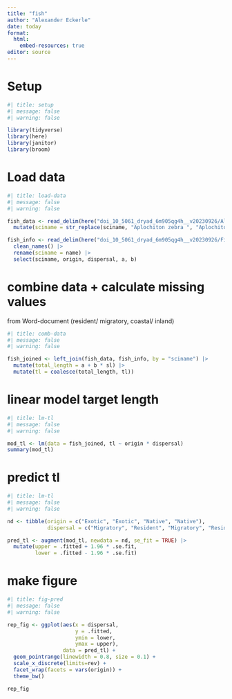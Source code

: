 ```yaml
---
title: "fish"
author: "Alexander Eckerle"
date: today
format: 
  html: 
    embed-resources: true
editor: source
---
```



# Setup
```r
#| title: setup
#| message: false
#| warning: false

library(tidyverse)
library(here)
library(janitor)
library(broom)
```

# Load data
```r
#| title: load-data
#| message: false
#| warning: false

fish_data <- read_delim(here("doi_10_5061_dryad_6m905qg4h__v20230926/Alo_al_data.csv")) |>
  mutate(sciname = str_replace(sciname, "Aplochiton zebra ", "Aplochiton zebra"))

fish_info <- read_delim(here("doi_10_5061_dryad_6m905qg4h__v20230926/Fish_info.csv")) |>
  clean_names() |>
  rename(sciname = name) |>
  select(sciname, origin, dispersal, a, b)
```

# combine data + calculate missing values
from Word-document (resident/ migratory, coastal/ inland)
```r
#| title: comb-data
#| message: false
#| warning: false

fish_joined <- left_join(fish_data, fish_info, by = "sciname") |>
  mutate(total_length = a + b * sl) |>
  mutate(tl = coalesce(total_length, tl))
```

# linear model target length
```r
#| title: lm-tl
#| message: false
#| warning: false

mod_tl <- lm(data = fish_joined, tl ~ origin * dispersal)
summary(mod_tl)
```

# predict tl 
```r
#| title: lm-tl
#| message: false
#| warning: false

nd <- tibble(origin = c("Exotic", "Exotic", "Native", "Native"),
             dispersal = c("Migratory", "Resident", "Migratory", "Resident")) 

pred_tl <- augment(mod_tl, newdata = nd, se_fit = TRUE) |>
  mutate(upper = .fitted + 1.96 * .se.fit, 
         lower = .fitted - 1.96 * .se.fit)
```

# make figure
```r
#| title: fig-pred
#| message: false
#| warning: false

rep_fig <- ggplot(aes(x = dispersal, 
                      y = .fitted, 
                      ymin = lower, 
                      ymax = upper), 
                  data = pred_tl) +
  geom_pointrange(linewidth = 0.8, size = 0.1) +
  scale_x_discrete(limits=rev) +
  facet_wrap(facets = vars(origin)) +
  theme_bw()

rep_fig
```

